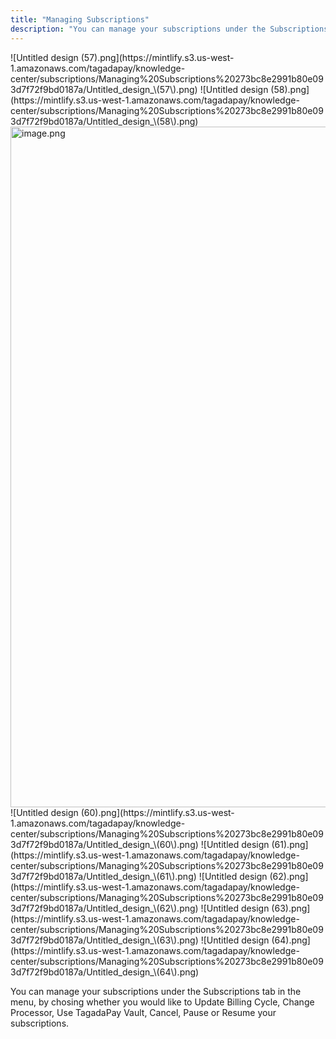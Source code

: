 ```yaml
---
title: "Managing Subscriptions"
description: "You can manage your subscriptions under the Subscriptions tab in the menu, by chosing whether you would like to Update Billing Cycle, Change Processor, Use Ta..."
---
```



<Steps>
  <Step title="While you're in your Organization, select Subscriptions from the left-hand menu.">
    ![Untitled design (57).png](https://mintlify.s3.us-west-1.amazonaws.com/tagadapay/knowledge-center/subscriptions/Managing%20Subscriptions%20273bc8e2991b80e093d7f72f9bd0187a/Untitled_design_\(57\).png)
  </Step>
  <Step title="Select the subscriptions you would like to manage. Click on desired action at the bottom: Update Billing Cycle, Change Processor, Use TagadaPay Vault, Cancel, Pause or Resume.">
    ![Untitled design (58).png](https://mintlify.s3.us-west-1.amazonaws.com/tagadapay/knowledge-center/subscriptions/Managing%20Subscriptions%20273bc8e2991b80e093d7f72f9bd0187a/Untitled_design_\(58\).png)
  </Step>
  <Step title="If you would like to update the billing cycle, click on Update Billing Cycle and update it by chosing a date, then click on Update.">
    <img
      src="https://mintcdn.com/tagadapay/1yBQH95EwXSsN9Sb/assets/knowledge-center/subscriptions/image-c12a6d1b.png?fit=max&auto=format&n=1yBQH95EwXSsN9Sb&q=85&s=84a3a5cd5555d32ed6de80c87bc868e5"
      alt="image.png"
      data-og-width="1919"
      width="1919"
      data-og-height="1089"
      height="1089"
      data-path="assets/knowledge-center/subscriptions/image-c12a6d1b.png"
      data-optimize="true"
      data-opv="2"
      srcset="https://mintcdn.com/tagadapay/1yBQH95EwXSsN9Sb/assets/knowledge-center/subscriptions/image-c12a6d1b.png?w=280&fit=max&auto=format&n=1yBQH95EwXSsN9Sb&q=85&s=80e09fadf37e03d7a02c2f85859fa3fe 280w, https://mintcdn.com/tagadapay/1yBQH95EwXSsN9Sb/assets/knowledge-center/subscriptions/image-c12a6d1b.png?w=560&fit=max&auto=format&n=1yBQH95EwXSsN9Sb&q=85&s=f027108c90dce4ccd11e8f614e4215c6 560w, https://mintcdn.com/tagadapay/1yBQH95EwXSsN9Sb/assets/knowledge-center/subscriptions/image-c12a6d1b.png?w=840&fit=max&auto=format&n=1yBQH95EwXSsN9Sb&q=85&s=71e3039adbd8a3958e25b68931cb878f 840w, https://mintcdn.com/tagadapay/1yBQH95EwXSsN9Sb/assets/knowledge-center/subscriptions/image-c12a6d1b.png?w=1100&fit=max&auto=format&n=1yBQH95EwXSsN9Sb&q=85&s=d9c78a9f9a0036195979c68cd4d3f76a 1100w, https://mintcdn.com/tagadapay/1yBQH95EwXSsN9Sb/assets/knowledge-center/subscriptions/image-c12a6d1b.png?w=1650&fit=max&auto=format&n=1yBQH95EwXSsN9Sb&q=85&s=4f74c251bb023721d380c3d2724cdd1e 1650w, https://mintcdn.com/tagadapay/1yBQH95EwXSsN9Sb/assets/knowledge-center/subscriptions/image-c12a6d1b.png?w=2500&fit=max&auto=format&n=1yBQH95EwXSsN9Sb&q=85&s=8afbb0d02146b649ddd43f2cfc34ad34 2500w"
    />
  </Step>
  <Step title="If you would like to change the processor, click on Change Processor and chose New Processor from the list. Click on Change Processor. You can either change it in bulk by selecting Change All Processors and applying a filter or by making a selection of subscriptions.">
    ![Untitled design (60).png](https://mintlify.s3.us-west-1.amazonaws.com/tagadapay/knowledge-center/subscriptions/Managing%20Subscriptions%20273bc8e2991b80e093d7f72f9bd0187a/Untitled_design_\(60\).png)
  </Step>
  <Step title="If you would like to activate Tagada Vault, click on Use Tagadapay Vault.">
    ![Untitled design (61).png](https://mintlify.s3.us-west-1.amazonaws.com/tagadapay/knowledge-center/subscriptions/Managing%20Subscriptions%20273bc8e2991b80e093d7f72f9bd0187a/Untitled_design_\(61\).png)
  </Step>
  <Step title="If you would like to cancel selected subscriptions, click on Cancel.">
    ![Untitled design (62).png](https://mintlify.s3.us-west-1.amazonaws.com/tagadapay/knowledge-center/subscriptions/Managing%20Subscriptions%20273bc8e2991b80e093d7f72f9bd0187a/Untitled_design_\(62\).png)
  </Step>
  <Step title="If you would like to pause selected subscriptions, click on Pause.">
    ![Untitled design (63).png](https://mintlify.s3.us-west-1.amazonaws.com/tagadapay/knowledge-center/subscriptions/Managing%20Subscriptions%20273bc8e2991b80e093d7f72f9bd0187a/Untitled_design_\(63\).png)
  </Step>
  <Step title="If you would like to resume selected subscriptions, click on Resume.">
    ![Untitled design (64).png](https://mintlify.s3.us-west-1.amazonaws.com/tagadapay/knowledge-center/subscriptions/Managing%20Subscriptions%20273bc8e2991b80e093d7f72f9bd0187a/Untitled_design_\(64\).png)
  </Step>
</Steps>

You can manage your subscriptions under the Subscriptions tab in the menu, by chosing whether you would like to Update Billing Cycle, Change Processor, Use TagadaPay Vault, Cancel, Pause or Resume your subscriptions.